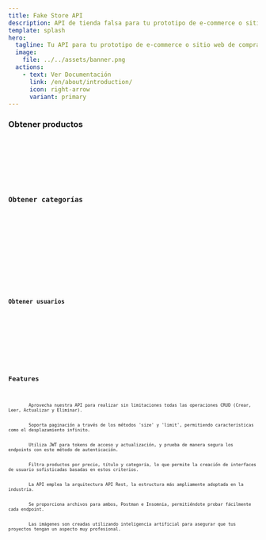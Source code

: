 ```yaml
---
title: Fake Store API
description: API de tienda falsa para tu prototipo de e-commerce o sitio web de compras.
template: splash
hero:
  tagline: Tu API para tu prototipo de e-commerce o sitio web de compras.
  image:
    file: ../../assets/banner.png
  actions:
    - text: Ver Documentación
      link: /en/about/introduction/
      icon: right-arrow
      variant: primary
---
```



<section class="section">
  <h3>Obtener productos</h3>
  <Code code="[GET] https://fake-store-api-409620.rj.r.appspot.com/api/products/all" lang="sh" />
  <ProductsAPI />
</section>
<section class="section">
  <div class="title">
    <h3>Obtener categorías</h3>
    <Code code="[GET] https://fake-store-api-409620.rj.r.appspot.com/api/categories/all" lang="sh" />
  </div>
  <div class="APIContainer">
    <CategoriesAPI />
  </div>
</section>
<section class="section">
  <div class="title">
    <h3>Obtener usuarios</h3>
    <Code code="[GET] https://fake-store-api-409620.rj.r.appspot.com/api/users/all" lang="sh" />
  </div>
  <div class="APIContainer">
    <UsersAPI />
  </div>
</section>

## Features

<CardGrid stagger>
	<Card title="Todas las Operaciones CRUD" icon="pencil">
		Aprovecha nuestra API para realizar sin limitaciones todas las operaciones CRUD (Crear, Leer, Actualizar y Eliminar).
    </Card>
	<Card title="Paginación" icon="document">
		Soporta paginación a través de los métodos 'size' y 'limit', permitiendo características como el desplazamiento infinito.
	</Card>
	<Card title="Auth con JWT" icon="setting">
		Utiliza JWT para tokens de acceso y actualización, y prueba de manera segura los endpoints con este método de autenticación.
	</Card>
	<Card title="Filtros" icon="magnifier">
		Filtra productos por precio, título y categoría, lo que permite la creación de interfaces de usuario sofisticadas basadas en estos criterios.
	</Card>
  <Card title="Rest API" icon="star">
		La API emplea la arquitectura API Rest, la estructura más ampliamente adoptada en la industria.
	</Card>
  <Card title="Postman e Insomia" icon="random">
		Se proporciona archivos para ambos, Postman e Insomnia, permitiéndote probar fácilmente cada endpoint.
	</Card>
    <Card title="Imágenes con Inteligencia Artificial" icon="sun">
		Las imágenes son creadas utilizando inteligencia artificial para asegurar que tus proyectos tengan un aspecto muy profesional.
	</Card>
</CardGrid>